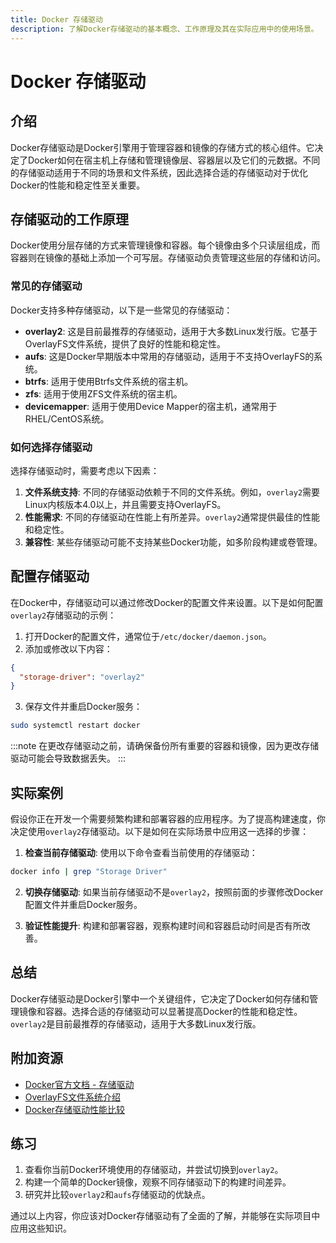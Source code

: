 ```yaml
---
title: Docker 存储驱动
description: 了解Docker存储驱动的基本概念、工作原理及其在实际应用中的使用场景。
---
```


# Docker 存储驱动

## 介绍

Docker存储驱动是Docker引擎用于管理容器和镜像的存储方式的核心组件。它决定了Docker如何在宿主机上存储和管理镜像层、容器层以及它们的元数据。不同的存储驱动适用于不同的场景和文件系统，因此选择合适的存储驱动对于优化Docker的性能和稳定性至关重要。

## 存储驱动的工作原理

Docker使用分层存储的方式来管理镜像和容器。每个镜像由多个只读层组成，而容器则在镜像的基础上添加一个可写层。存储驱动负责管理这些层的存储和访问。

### 常见的存储驱动

Docker支持多种存储驱动，以下是一些常见的存储驱动：

- **overlay2**: 这是目前最推荐的存储驱动，适用于大多数Linux发行版。它基于OverlayFS文件系统，提供了良好的性能和稳定性。
- **aufs**: 这是Docker早期版本中常用的存储驱动，适用于不支持OverlayFS的系统。
- **btrfs**: 适用于使用Btrfs文件系统的宿主机。
- **zfs**: 适用于使用ZFS文件系统的宿主机。
- **devicemapper**: 适用于使用Device Mapper的宿主机，通常用于RHEL/CentOS系统。

### 如何选择存储驱动

选择存储驱动时，需要考虑以下因素：

1. **文件系统支持**: 不同的存储驱动依赖于不同的文件系统。例如，`overlay2`需要Linux内核版本4.0以上，并且需要支持OverlayFS。
2. **性能需求**: 不同的存储驱动在性能上有所差异。`overlay2`通常提供最佳的性能和稳定性。
3. **兼容性**: 某些存储驱动可能不支持某些Docker功能，如多阶段构建或卷管理。

## 配置存储驱动

在Docker中，存储驱动可以通过修改Docker的配置文件来设置。以下是如何配置`overlay2`存储驱动的示例：

1. 打开Docker的配置文件，通常位于`/etc/docker/daemon.json`。
2. 添加或修改以下内容：

```json
{
  "storage-driver": "overlay2"
}
```

3. 保存文件并重启Docker服务：

```bash
sudo systemctl restart docker
```

:::note
在更改存储驱动之前，请确保备份所有重要的容器和镜像，因为更改存储驱动可能会导致数据丢失。
:::

## 实际案例

假设你正在开发一个需要频繁构建和部署容器的应用程序。为了提高构建速度，你决定使用`overlay2`存储驱动。以下是如何在实际场景中应用这一选择的步骤：

1. **检查当前存储驱动**: 使用以下命令查看当前使用的存储驱动：

```bash
docker info | grep "Storage Driver"
```

2. **切换存储驱动**: 如果当前存储驱动不是`overlay2`，按照前面的步骤修改Docker配置文件并重启Docker服务。

3. **验证性能提升**: 构建和部署容器，观察构建时间和容器启动时间是否有所改善。

## 总结

Docker存储驱动是Docker引擎中一个关键组件，它决定了Docker如何存储和管理镜像和容器。选择合适的存储驱动可以显著提高Docker的性能和稳定性。`overlay2`是目前最推荐的存储驱动，适用于大多数Linux发行版。

## 附加资源

- [Docker官方文档 - 存储驱动](https://docs.docker.com/storage/storagedriver/)
- [OverlayFS文件系统介绍](https://en.wikipedia.org/wiki/OverlayFS)
- [Docker存储驱动性能比较](https://www.docker.com/blog/performance-best-practices-for-docker-storage-drivers/)

## 练习

1. 查看你当前Docker环境使用的存储驱动，并尝试切换到`overlay2`。
2. 构建一个简单的Docker镜像，观察不同存储驱动下的构建时间差异。
3. 研究并比较`overlay2`和`aufs`存储驱动的优缺点。

通过以上内容，你应该对Docker存储驱动有了全面的了解，并能够在实际项目中应用这些知识。